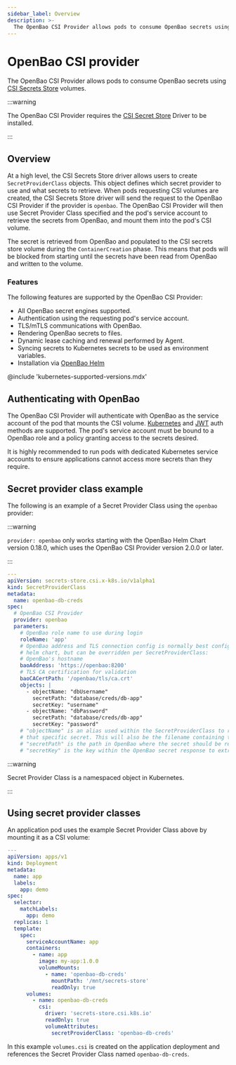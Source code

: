```yaml
---
sidebar_label: Overview
description: >-
  The OpenBao CSI Provider allows pods to consume OpenBao secrets using CSI volumes.
---
```


# OpenBao CSI provider

The OpenBao CSI Provider allows pods to consume OpenBao secrets using
[CSI Secrets Store](https://github.com/kubernetes-sigs/secrets-store-csi-driver) volumes.

:::warning

The OpenBao CSI Provider requires the [CSI Secret Store](https://github.com/kubernetes-sigs/secrets-store-csi-driver)
Driver to be installed.

:::

## Overview

At a high level, the CSI Secrets Store driver allows users to create `SecretProviderClass` objects.
This object defines which secret provider to use and what secrets to retrieve. When pods requesting CSI volumes
are created, the CSI Secrets Store driver will send the request to the OpenBao CSI Provider if the provider
is `openbao`. The OpenBao CSI Provider will then use Secret Provider Class specified and the pod's service account to retrieve
the secrets from OpenBao, and mount them into the pod's CSI volume.

The secret is retrieved from OpenBao and populated to the CSI secrets store volume during the `ContainerCreation` phase.
This means that pods will be blocked from starting until the secrets have been read from OpenBao and written to the volume.

### Features

The following features are supported by the OpenBao CSI Provider:

- All OpenBao secret engines supported.
- Authentication using the requesting pod's service account.
- TLS/mTLS communications with OpenBao.
- Rendering OpenBao secrets to files.
- Dynamic lease caching and renewal performed by Agent.
- Syncing secrets to Kubernetes secrets to be used as environment variables.
- Installation via [OpenBao Helm](/docs/platform/k8s/helm)

@include 'kubernetes-supported-versions.mdx'

## Authenticating with OpenBao

The OpenBao CSI Provider will authenticate with OpenBao as the service account of the
pod that mounts the CSI volume. [Kubernetes](/docs/auth/kubernetes) and
[JWT](/docs/auth/jwt) auth methods are supported. The pod's service account
must be bound to a OpenBao role and a policy granting access to the secrets desired.

It is highly recommended to run pods with dedicated Kubernetes service accounts to
ensure applications cannot access more secrets than they require.

## Secret provider class example

The following is an example of a Secret Provider Class using the `openbao` provider:

:::warning

`provider: openbao` only works starting with the OpenBao Helm Chart version 0.18.0, which uses the OpenBao CSI Provider version 2.0.0 or later.

:::

```yaml
---
apiVersion: secrets-store.csi.x-k8s.io/v1alpha1
kind: SecretProviderClass
metadata:
  name: openbao-db-creds
spec:
  # OpenBao CSI Provider
  provider: openbao
  parameters:
    # OpenBao role name to use during login
    roleName: 'app'
    # OpenBao address and TLS connection config is normally best configured by the
    # helm chart, but can be overridden per SecretProviderClass:
    # OpenBao's hostname
    baoAddress: 'https://openbao:8200'
    # TLS CA certification for validation
    baoCACertPath: '/openbao/tls/ca.crt'
    objects: |
      - objectName: "dbUsername"
        secretPath: "database/creds/db-app"
        secretKey: "username"
      - objectName: "dbPassword"
        secretPath: "database/creds/db-app"
        secretKey: "password"
    # "objectName" is an alias used within the SecretProviderClass to reference
    # that specific secret. This will also be the filename containing the secret.
    # "secretPath" is the path in OpenBao where the secret should be retrieved.
    # "secretKey" is the key within the OpenBao secret response to extract a value from.
```

:::warning

Secret Provider Class is a namespaced object in Kubernetes.

:::

## Using secret provider classes

An application pod uses the example Secret Provider Class above by mounting it as a CSI volume:

```yaml
---
apiVersion: apps/v1
kind: Deployment
metadata:
  name: app
  labels:
    app: demo
spec:
  selector:
    matchLabels:
      app: demo
  replicas: 1
  template:
    spec:
      serviceAccountName: app
      containers:
        - name: app
          image: my-app:1.0.0
          volumeMounts:
            - name: 'openbao-db-creds'
              mountPath: '/mnt/secrets-store'
              readOnly: true
      volumes:
        - name: openbao-db-creds
          csi:
            driver: 'secrets-store.csi.k8s.io'
            readOnly: true
            volumeAttributes:
              secretProviderClass: 'openbao-db-creds'
```

In this example `volumes.csi` is created on the application deployment and references
the Secret Provider Class named `openbao-db-creds`.
